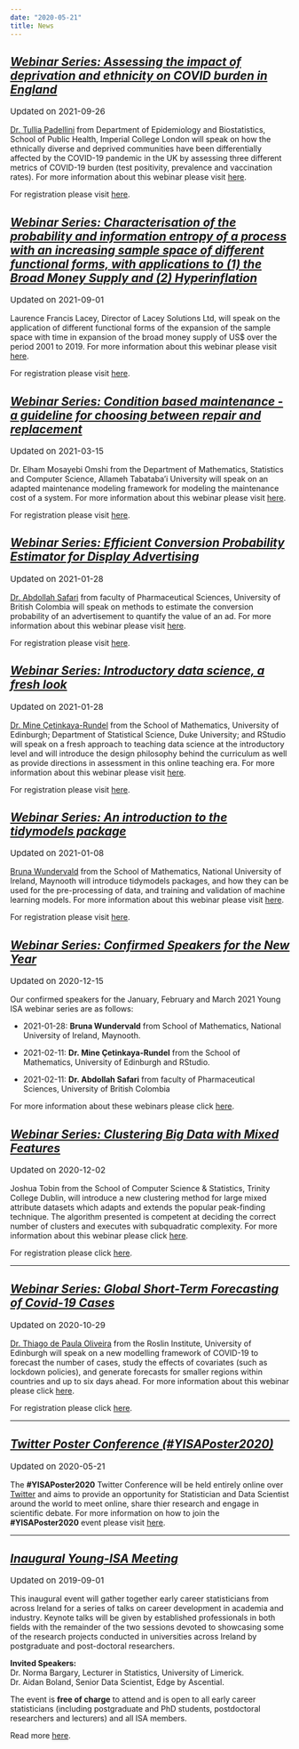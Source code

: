 ```yaml
---
date: "2020-05-21"
title: News
---
```



## <u>**_Webinar Series: Assessing the impact of deprivation and ethnicity on COVID burden in England_**</u>
<p style="font-size:15px">Updated on 2021-09-26</p>

[Dr. Tullia Padellini](https://tulliapadellini.github.io/) from Department of Epidemiology and Biostatistics, School of Public Health, Imperial College London will speak on how the ethnically diverse and deprived communities have been differentially affected by the COVID-19 pandemic in the UK by assessing three different metrics of COVID-19 burden (test positivity, prevalence and vaccination rates). For more information about this webinar please visit [here](/webinars/posts/2021-10-14-webinar8/). 

For registration please visit [here](https://www.eventbrite.ie/e/y-isa-webinar-series-the-impact-of-deprivation-and-ethnicity-on-covid-tickets-179481081747).





## <u>**_Webinar Series: Characterisation of the probability and information entropy of a process with an increasing sample space of different functional forms, with applications to (1) the Broad Money Supply and (2) Hyperinflation_**</u>
<p style="font-size:15px">Updated on 2021-09-01</p>

Laurence Francis Lacey, Director of Lacey Solutions Ltd, will speak on the application of different functional forms of the expansion of the sample space with time in expansion of the broad money supply of US$ over the period 2001 to 2019. For more information about this webinar please visit [here](/webinars/posts/2021-09-16-webinar7/). 

For registration please visit [here](https://www.eventbrite.ie/e/y-isa-webinar-series-characterisation-of-information-entropy-of-a-process-tickets-169393419277).



## <u>**_Webinar Series: Condition based maintenance - a guideline for choosing between repair and replacement_**</u>
<p style="font-size:15px">Updated on 2021-03-15</p>

Dr. Elham Mosayebi Omshi from the Department of Mathematics, Statistics and Computer Science, Allameh Tabataba'i University will speak on an adapted maintenance modeling framework for modeling the maintenance cost of a system. For more information about this webinar please visit [here](/webinars/posts/2021-04-15-webinar6/). 

For registration please visit [here](https://www.eventbrite.ie/e/y-isa-webinar-series-guideline-of-choosing-between-repair-and-replacement-tickets-146486931355).


## <u>**_Webinar Series: Efficient Conversion Probability Estimator for Display Advertising_**</u>
<p style="font-size:15px">Updated on 2021-01-28</p>

[Dr. Abdollah Safari](https://pharmsci.ubc.ca/directory/abdollah-safari#:~:text=Abdollah%20is%20a%20statistician%20at,in%20every%20application%20of%20statistics.&text=Safari%20received%20his%20PhD%20in,analysis%20on%20Big%20Data%20problems.) from faculty of Pharmaceutical Sciences, University of British Colombia will speak on methods to estimate the conversion probability of an advertisement to quantify the value of an ad. For more information about this webinar please visit [here](/webinars/posts/2021-03-11-webinar5/). 

For registration please visit [here](https://www.eventbrite.ie/e/138800214177).

## <u>**_Webinar Series: Introductory data science, a fresh look_**</u>
<p style="font-size:15px">Updated on 2021-01-28</p>

[Dr. Mine Çetinkaya-Rundel](http://www2.stat.duke.edu/~mc301/) from the School of Mathematics, University of Edinburgh; Department of Statistical Science, Duke University; and RStudio will speak on a fresh approach to teaching data science at the introductory level and will introduce the design philosophy behind the curriculum as well as provide directions in assessment in this online teaching era. For more information about this webinar please visit [here](/webinars/posts/2021-02-11-webinar4/). 

For registration please visit [here](https://www.eventbrite.ie/e/138791776941).




## <u>**_Webinar Series: An introduction to the tidymodels package_**</u>
<p style="font-size:15px">Updated on 2021-01-08</p>

[Bruna Wundervald](https://brunaw.com/) from the School of Mathematics, National University of Ireland, Maynooth will introduce tidymodels packages, and how they can be used for the pre-processing of data, and training and validation of machine learning models. For more information about this webinar please visit [here](/webinars/posts/2021-01-21-webinar3/). 

For registration please visit [here](https://www.eventbrite.ie/e/135974925663).

## <u>**_Webinar Series: Confirmed Speakers for the New Year_**</u>
<p style="font-size:15px">Updated on 2020-12-15</p>

Our confirmed speakers for the January, February and March 2021 Young ISA webinar series are as follows:

- 2021-01-28: **Bruna Wundervald** from School of Mathematics, National University of Ireland, Maynooth.

- 2021-02-11: **Dr. Mine Çetinkaya-Rundel** from the School of Mathematics, University of Edinburgh and RStudio.

- 2021-02-11: **Dr. Abdollah Safari** from faculty of Pharmaceutical Sciences, University of British Colombia

For more information about these webinars please click [here](/webinars/). 



## <u>**_Webinar Series: Clustering Big Data with Mixed Features_**</u>
<p style="font-size:15px">Updated on 2020-12-02</p>

Joshua Tobin from the School of Computer Science & Statistics, Trinity College Dublin, will introduce a new clustering method for large mixed attribute datasets which adapts and extends the popular peak-finding technique. The algorithm presented is competent at deciding the correct number of clusters and executes with subquadratic complexity. For more information about this webinar please click [here](/webinars/posts/2020-12-10-webinar2/). 

For registration please click [here](https://www.eventbrite.ie/e/y-isa-webinar-series-clustering-big-data-with-mixed-features-tickets-131319198257).

---



## <u>**_Webinar Series: Global Short-Term Forecasting of Covid-19 Cases_**</u>
<p style="font-size:15px">Updated on 2020-10-29</p>

[Dr. Thiago de Paula Oliveira](https://prof-thiagooliveira.netlify.com/) from the Roslin Institute, University of Edinburgh will speak on a new modelling framework of COVID-19 to forecast the number of cases, study the effects of covariates (such as lockdown policies), and generate forecasts for smaller regions within countries and up to six days ahead. For more information about this webinar please click [here](/webinars/posts/2020-11-12-webinar1/). 

For registration please click [here](https://www.eventbrite.ie/e/y-isa-webinar-series-global-short-term-forecasting-of-covid-19-cases-tickets-127039764355).

---


## <u>**_Twitter Poster Conference (#YISAPoster2020)_**</u>
<p style="font-size:15px">Updated on 2020-05-21</p>

The **#YISAPoster2020** Twitter Conference will be held entirely online over [Twitter](https://twitter.com/Young_Stats_ISA) and aims to provide an opportunity for Statistician and Data Scientist around the world to meet online, share thier research and engage in scientific debate. For more information on how to join the **#YISAPoster2020** event please visit [here](/events/2020-07-15-poster-conference-2020/). 

---

## <u>**_Inaugural Young-ISA Meeting_**</u>
<p style="font-size:15px">Updated on 2019-09-01</p>
This inaugural event will gather together early career statisticians from across Ireland for a series of talks on career development in academia and industry. Keynote talks will be given by established professionals in both fields with the remainder of the two sessions devoted to showcasing some of the research projects conducted in universities across Ireland by postgraduate and post-doctoral researchers.

**Invited Speakers:**<br>
Dr. Norma Bargary, Lecturer in Statistics, University of Limerick. <br>
Dr. Aidan Boland, Senior Data Scientist, Edge by Ascential. <br>

The event is **free of charge** to attend and is open to all early career statisticians (including postgraduate and PhD students, postdoctoral researchers and lecturers) and all ISA members. 

Read more [here](/events/2019-09-01-inaugural-meeting/). 

